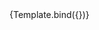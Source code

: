 

<Meta title="Components/InputText/Valid" component={VvInputText} />

<Canvas>
	<Story
		name="Valid"
		args={{
			name: 'input-text-valid',
			valid: true,
			validLabel: 'Valid label!'
		}}>
		{Template.bind({})}
	</Story>
</Canvas>
